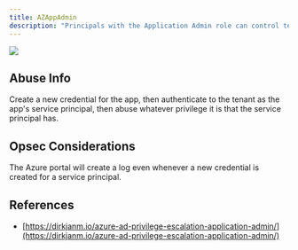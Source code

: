 ---
title: AZAppAdmin
description: "Principals with the Application Admin role can control tenant-resident apps."
---

<img noZoom src="/assets/enterprise-AND-community-edition-pill-tag.svg"/> 


## Abuse Info

Create a new credential for the app, then authenticate to the tenant as the app's service principal, then
abuse whatever privilege it is that the service principal has.

## Opsec Considerations

The Azure portal will create a log even whenever a new credential is created for a service principal.

## References

* [https://dirkjanm.io/azure-ad-privilege-escalation-application-admin/](https://dirkjanm.io/azure-ad-privilege-escalation-application-admin/)
